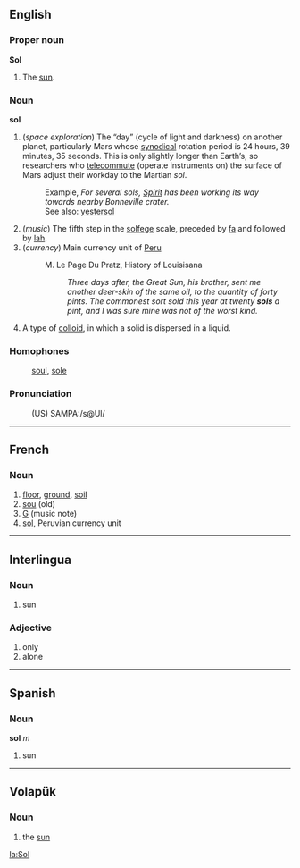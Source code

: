 ==English==
===Proper noun===

'''Sol'''
# The [[sun]].

===Noun===
'''sol'''

# (''space exploration'') The &ldquo;day&rdquo; (cycle of light and darkness) on another planet, particularly Mars whose [[synodical]] rotation period is 24 hours, 39 minutes, 35 seconds.  This is only slightly longer than Earth&rsquo;s, so researchers who [[telecommute]] (operate instruments on) the surface of Mars adjust their workday to the Martian ''sol''.
#:Example, ''For several sols, [[Spirit]] has been working its way towards nearby Bonneville crater.''
#:See also: [[yestersol]]
# (''music'') The fifth step in the [[solfege]] scale, preceded by [[fa]] and followed by [[lah]].
# (''currency'') Main currency unit of [[Peru]]
#:M. Le Page Du Pratz, History of Louisisana 
#:: ''Three days after, the Great Sun, his brother, sent me another deer-skin of the same oil, to the quantity of forty pints. The commonest sort sold this year at twenty '''sols''' a pint, and I was sure mine was not of the worst kind.''
#A type of [[colloid]], in which a solid is dispersed in a liquid.

===Homophones===
: [[soul]], [[sole]]

===Pronunciation===
:(US) SAMPA:/s@Ul/

----
==French==
===Noun===
#[[floor]], [[ground]], [[soil]]
#[[sou]] (old)
#[[G]] (music note)
#[[sol]], Peruvian currency unit

----
== Interlingua ==
=== Noun ===
#sun
=== Adjective ===
#only
#alone

----
==Spanish==
===Noun ===
'''sol''' ''m''

# sun

----
== Volapük == 
=== Noun === 
# the [[sun]]

[[la:Sol]]